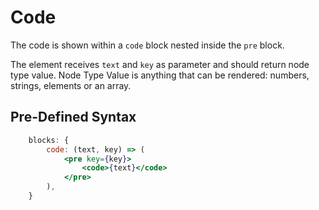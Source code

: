 
# Code

The code is shown within a `code` block nested inside the `pre` block.

The element receives `text` and `key` as parameter and should return node type value.
<Callout type="info" emoji="ℹ️">
  Node Type Value is anything that can be rendered: numbers, strings, elements or an array.
</Callout>
## Pre-Defined Syntax

```jsx
	blocks: {
		code: (text, key) => (
			<pre key={key}>
				<code>{text}</code>
			</pre>
		),
	}
```